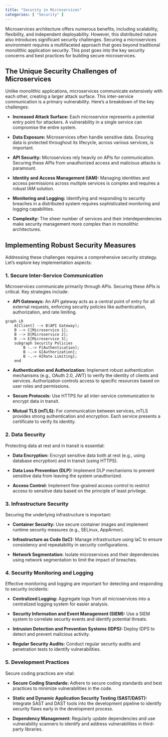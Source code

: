 ```yaml
---
title: "Security in Microservices"
categories: [ "Security" ]
---
```



Microservices architecture offers numerous benefits, including scalability, flexibility, and independent deployability. However, this distributed nature also introduces significant security challenges.  Securing a microservices environment requires a multifaceted approach that goes beyond traditional monolithic application security. This post goes into the key security concerns and best practices for building secure microservices.


## The Unique Security Challenges of Microservices

Unlike monolithic applications, microservices communicate extensively with each other, creating a larger attack surface.  This inter-service communication is a primary vulnerability.  Here's a breakdown of the key challenges:

* **Increased Attack Surface:**  Each microservice represents a potential entry point for attackers. A vulnerability in a single service can compromise the entire system.

* **Data Exposure:**  Microservices often handle sensitive data.  Ensuring data is protected throughout its lifecycle, across various services, is important.

* **API Security:**  Microservices rely heavily on APIs for communication.  Securing these APIs from unauthorized access and malicious attacks is paramount.

* **Identity and Access Management (IAM):**  Managing identities and access permissions across multiple services is complex and requires a robust IAM solution.

* **Monitoring and Logging:**  Identifying and responding to security breaches in a distributed system requires sophisticated monitoring and logging capabilities.

* **Complexity:** The sheer number of services and their interdependencies make security management more complex than in monolithic architectures.


## Implementing Robust Security Measures

Addressing these challenges requires a comprehensive security strategy.  Let's explore key implementation aspects:

### 1. Secure Inter-Service Communication

Microservices communicate primarily through APIs.  Securing these APIs is critical.  Key strategies include:

* **API Gateways:**  An API gateway acts as a central point of entry for all external requests, enforcing security policies like authentication, authorization, and rate limiting.

```mermaid
graph LR
    A[Client] --> B(API Gateway);
    B --> C[Microservice 1];
    B --> D[Microservice 2];
    B --> E[Microservice 3];
    subgraph Security Policies
        B -.-> F[Authentication];
        B -.-> G[Authorization];
        B -.-> H[Rate Limiting];
    end
```

* **Authentication and Authorization:**  Implement robust authentication mechanisms (e.g., OAuth 2.0, JWT) to verify the identity of clients and services.  Authorization controls access to specific resources based on user roles and permissions.

* **Secure Protocols:**  Use HTTPS for all inter-service communication to encrypt data in transit.

* **Mutual TLS (mTLS):** For communication between services, mTLS provides strong authentication and encryption.  Each service presents a certificate to verify its identity.

### 2. Data Security

Protecting data at rest and in transit is essential:

* **Data Encryption:** Encrypt sensitive data both at rest (e.g., using database encryption) and in transit (using HTTPS).

* **Data Loss Prevention (DLP):** Implement DLP mechanisms to prevent sensitive data from leaving the system unauthorized.

* **Access Control:**  Implement fine-grained access control to restrict access to sensitive data based on the principle of least privilege.


### 3. Infrastructure Security

Securing the underlying infrastructure is important:

* **Container Security:**  Use secure container images and implement runtime security measures (e.g., SELinux, AppArmor).

* **Infrastructure as Code (IaC):**  Manage infrastructure using IaC to ensure consistency and repeatability in security configurations.

* **Network Segmentation:**  Isolate microservices and their dependencies using network segmentation to limit the impact of breaches.


### 4. Security Monitoring and Logging

Effective monitoring and logging are important for detecting and responding to security incidents:

* **Centralized Logging:**  Aggregate logs from all microservices into a centralized logging system for easier analysis.

* **Security Information and Event Management (SIEM):**  Use a SIEM system to correlate security events and identify potential threats.

* **Intrusion Detection and Prevention Systems (IDPS):**  Deploy IDPS to detect and prevent malicious activity.

* **Regular Security Audits:** Conduct regular security audits and penetration tests to identify vulnerabilities.


### 5. Development Practices

Secure coding practices are vital:

* **Secure Coding Standards:** Adhere to secure coding standards and best practices to minimize vulnerabilities in the code.

* **Static and Dynamic Application Security Testing (SAST/DAST):** Integrate SAST and DAST tools into the development pipeline to identify security flaws early in the development process.

* **Dependency Management:**  Regularly update dependencies and use vulnerability scanners to identify and address vulnerabilities in third-party libraries.





